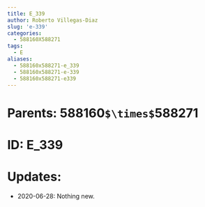 ```yaml
---
title: E_339
author: Roberto Villegas-Diaz
slug: 'e-339'
categories:
  - 588160X588271
tags:
  - E
aliases:
  - 588160x588271-e_339
  - 588160x588271-e-339
  - 588160x588271-e339
---
```


# **Parents**: 588160`$\times$`588271
# **ID**: E_339
# **Updates**: 
 - 2020-06-28: Nothing new.
